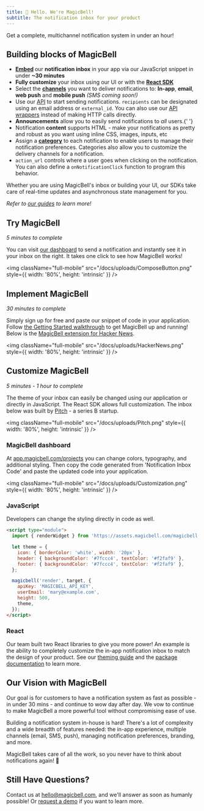 ```yaml
---
title: 👋 Hello. We're MagicBell!
subtitle: The notification inbox for your product
---
```


<Note>Get a complete, multichannel notification system in under an hour!</Note>

## Building blocks of MagicBell

- <b>
    <a href="https://magicbell.com/docs/adding-magicbell-to-your-product">Embed</a>
  </b> our <b>notification inbox</b> in your app via our JavaScript snippet in under <b>
    ~30 minutes
  </b>
- <b>Fully customize</b> your inbox using our UI or with the <b>
    <a href="https://magicbell.com/docs/react/theme-customization">React SDK</a>
  </b>
- Select the <b><a href="https://magicbell.com/docs/channels">channels</a></b> you want to deliver notifications to: <b>In-app</b>, <b>email</b>, <b>web push</b> and <b>mobile push</b> <i>(SMS coming soon!)</i>
- Use our [API](https://magicbell.com/docs/rest-api/reference) to start sending notifications. `recipients` can be designated using an email address or `external_id`. You can also use our [API wrappers](https://magicbell.com/docs/libraries-api-wrappers) instead of making HTTP calls directly.
- <b>Announcements</b> allow you to easily send notifications to <i>all</i> users.{' '}
- Notification **content** supports HTML - make your notifications as pretty and robust as you want using inline CSS, images, inputs, etc
- Assign a <b><a href="https://magicbell.com/docs/categories">category</a></b> to each notification to enable users to manage their notification preferences. Categories also allow you to customize the delivery channels for a notification.
- `action_url` controls where a user goes when clicking on the notification. You can also define a `onNotificationClick` function to program this behavior.

Whether you are using MagicBell's inbox or building your UI, our SDKs take care of real-time updates and asynchronous state management for you.

<i>
  Refer to <a href="https://magicbell.com/docs/channels">our guides</a> to learn more!
</i>

## Try MagicBell

<i>5 minutes to complete</i>

You can visit [our dashboard](https://app.magicbell.com) to send a notification and instantly see it in your inbox on the right. It takes one click to see how MagicBell works!

<img
  className="full-mobile"
  src="/docs/uploads/ComposeButton.png"
  style={{ width: '80%', height: 'intrinsic' }}
/>

## Implement MagicBell

<i>30 minutes to complete</i>

Simply sign up for free and paste our snippet of code in your application. Follow [the Getting Started walkthrough](https://magicbell.com/docs/getting-started-with-magicbell) to get MagicBell up and running! Below is the <a href="https://chrome.google.com/webstore/detail/hacker-news-notifications/bbkfblhdgiddlkfkipjdhhfoephonoba?hl=en">MagicBell extension for Hacker News</a>.

<img
  className="full-mobile"
  src="/docs/uploads/HackerNews.png"
  style={{ width: '80%', height: 'intrinsic' }}
/>

## Customize MagicBell

<i>5 minutes - 1 hour to complete</i>

The theme of your inbox can easily be changed using our application or directly in JavaScript. The React SDK allows full customization. The inbox below was built by <a href="https://pitch.com/">Pitch</a> - a series B startup.

<img
  className="full-mobile"
  src="/docs/uploads/Pitch.png"
  style={{ width: '80%', height: 'intrinsic' }}
/>

### MagicBell dashboard

At [app.magicbell.com/projects](https://app.magicbell.com/projects) you can
change colors, typography, and additional styling. Then copy the code generated
from 'Notification Inbox Code' and paste the updated code into your application.

<img
  className="full-mobile"
  src="/docs/uploads/Customization.png"
  style={{ width: '80%', height: 'intrinsic' }}
/>

### JavaScript

Developers can change the styling directly in code as well.

```html title=ESM
<script type="module">
  import { renderWidget } from 'https://assets.magicbell.com/magicbell.esm.js';

  let theme = {
    icon: { borderColor: 'white', width: '20px' },
    header: { backgroundColor: '#7fccc4', textColor: '#f2faf9' },
    footer: { backgroundColor: '#7fccc4', textColor: '#f2faf9' },
  };

  magicbell('render', target, {
    apiKey: 'MAGICBELL_API_KEY',
    userEmail: 'mary@example.com',
    height: 500,
    theme,
  });
</script>
```

### React

Our team built two React libraries to give you more power! An example is the
ability to completely customize the in-app notification inbox to match the
design of your product. See our [theming guide](https://magicbell.com/docs/react/theme-customization) and the
[package documentation](https://www.npmjs.com/package/@magicbell/magicbell-react) to
learn more.

## Our Vision with MagicBell

Our goal is for customers to have a notification system as fast as possible - in
under 30 mins - and continue to wow day after day. We vow to continue to make
MagicBell a more powerful tool without compromising ease of use.

Building a notification system in-house is hard! There's a lot of complexity and
a wide breadth of features needed: the in-app experience, multiple channels
(email, SMS, push), managing notification preferences, branding, and more.

MagicBell takes care of all the work, so you never have to think about
notifications again! 🙂

## Still Have Questions?

Contact us at [hello@magicbell.com](mailto:hello@magicbell.com), and we'll
answer as soon as humanly possible! Or [request a demo](https://calendly.com/hana_mohan/demo-magicbell)
if you want to learn more.
